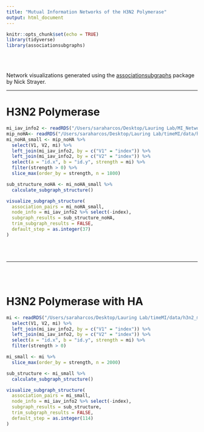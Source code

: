 ```yaml
---
title: "Mutual Information Networks of the H3N2 Polymerase"
output: html_document
---
```


```r
knitr::opts_chunk$set(echo = TRUE)
library(tidyverse)
library(associationsubgraphs)
```

<br/>
<br/>

Network visualizations generated using the [associationsubgraphs](https://github.com/nstrayer/associationsubgraphs) package by Nick Strayer.

---


# H3N2 Polymerase

```r
mi_iav_info2 <- readRDS("/Users/saraharcos/Desktop/Lauring Lab/MI_Networks_App/data/mi_iav_info2.rds")
mip_noHA<- readRDS("/Users/saraharcos/Desktop/Lauring Lab/timeMI/data/h3n2_meaned_mip_noHA.rds")
mi_noHA_small <- mip_noHA %>%
  select(V1, V2, mi) %>%
  left_join(mi_iav_info2, by = c("V1" = "index")) %>%
  left_join(mi_iav_info2, by = c("V2" = "index")) %>%
  select(a = "id.x", b = "id.y", strength = mi) %>%
  filter(strength > 0) %>%
  slice_max(order_by = strength, n = 1800)

sub_structure_noHA <- mi_noHA_small %>%
  calculate_subgraph_structure()

visualize_subgraph_structure(
  association_pairs = mi_noHA_small,
  node_info = mi_iav_info2 %>% select(-index),
  subgraph_results = sub_structure_noHA,
  trim_subgraph_results = FALSE,
  default_step = as.integer(37)
)
```


<br/>
<br/>

---

<br/>
<br/>

# H3N2 Polymerase with HA

```r
mi <- readRDS("/Users/saraharcos/Desktop/Lauring Lab/timeMI/data/h3n2_meaned_mi.rds") %>%
  select(V1, V2, mi) %>%
  left_join(mi_iav_info2, by = c("V1" = "index")) %>%
  left_join(mi_iav_info2, by = c("V2" = "index")) %>%
  select(a = "id.x", b = "id.y", strength = mi) %>%
  filter(strength > 0)

mi_small <- mi %>%
  slice_max(order_by = strength, n = 2000)

sub_structure <- mi_small %>%
  calculate_subgraph_structure()

visualize_subgraph_structure(
  association_pairs = mi_small,
  node_info = mi_iav_info2 %>% select(-index),
  subgraph_results = sub_structure,
  trim_subgraph_results = FALSE,
  default_step = as.integer(114)
)
```
